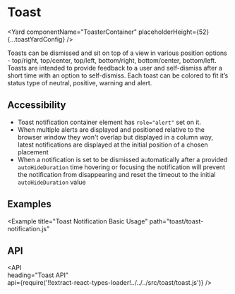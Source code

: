 <!--
Copyright (c) 2018-2019 Uber Technologies, Inc.

This source code is licensed under the MIT license found in the
LICENSE file in the root directory of this source tree.
-->





# Toast

<Yard
  componentName="ToasterContainer"
  placeholderHeight={52}
  {...toastYardConfig}
/>

Toasts can be dismissed and sit on top of a view in various position options - top/right, top/center,
top/left, bottom/right, bottom/center, bottom/left. Toasts are intended to provide feedback to a user
and self-dismiss after a short time with an option to self-dismiss. Each toast can be colored to fit
it’s status type of neutral, positive, warning and alert.

## Accessibility

- Toast notification container element has `role="alert"` set on it.
- When multiple alerts are displayed and positioned relative to the browser window they won't overlap but displayed in a column way, latest notifications are displayed at the initial position of a chosen placement
- When a notification is set to be dismissed automatically after a provided `autoHideDuration` time hovering or focusing the notification will prevent the notification from disappearing and reset the timeout to the initial `autoHideDuration` value

## Examples

<Example
  title="Toast Notification Basic Usage"
  path="toast/toast-notification.js"
>
  <ToastNotification />
</Example>

## API

<API	
  heading="Toast API"	
  api={require('!!extract-react-types-loader!../../../src/toast/toast.js')}	
/>

<Exports component={ToastExports} title="Toast exports" path="baseui/toast" />
